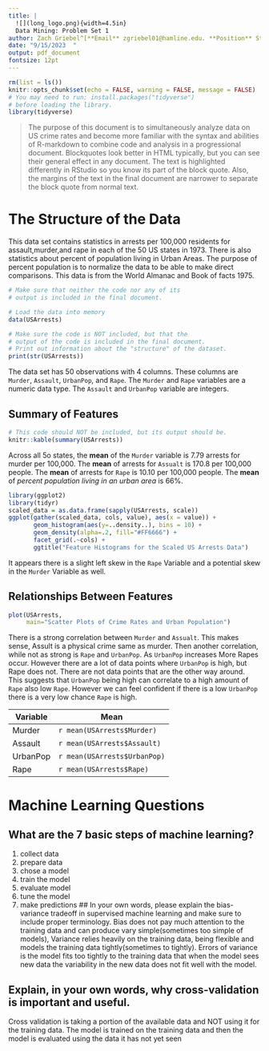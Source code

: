 ```yaml
---
title: |
  ![](long_logo.png){width=4.5in}  
  Data Mining: Problem Set 1
author: Zach Griebel^[**Email** zgriebel01@hamline.edu. **Position** Student  ]
date: "9/15/2023  "
output: pdf_document
fontsize: 12pt
---
```


```{=html}
<!-- 
In markdown, the dashes, brackets and exclamation points marking the beginning
and end of this block of text represent comments. They will not be included as
text or as code in the document you generate. This can be a handy way to leave
yourself, teammates, coworkers, etc. important information that travels with the
document without becoming part of the final output. I will use these comment
blocks to provide directions to you in this assignment.
-->
```

```r
rm(list = ls())
knitr::opts_chunk$set(echo = FALSE, warning = FALSE, message = FALSE)
# You may need to run: install.packages("tidyverse")
# before loading the library.
library(tidyverse)
```

```{=html}
<!-- The paragraph below is written as a "block quote" as a sort
     sort of abstract for the document.
-->
```
> The purpose of this document is to simultaneously analyze data on US crime rates and become more familiar with the syntax and abilities of R-markdown to combine code and analysis in a progressional document. Blockquotes look better in HTML typically, but you can see their general effect in any document. The text is highlighted differently in RStudio so you know its part of the block quote. Also, the margins of the text in the final document are narrower to separate the block quote from normal text.

# The Structure of the Data

```{=html}
<!-- You are going to discuss the data we are about to analyze.
  * In the lower-right pane of RStudio, click on the Help tab.
    In the help tab search box, type in USArrests and hit enter.
    Read the provided help file.
  * Write a short paragraph discussing what the data set is about.
-->
```
This data set contains statistics in arrests per 100,000 residents for assault,murder,and rape in each of the 50 US states in 1973. There is also statistics about percent of population living in Urban Areas. The purpose of percent population is to normalize the data to be able to make direct comparisons. This data is from the World Almanac and Book of facts 1975.

```r
# Make sure that neither the code nor any of its
# output is included in the final document.

# Load the data into memory
data(USArrests)
```

```r
# Make sure the code is NOT included, but that the
# output of the code is included in the final document.
# Print out information about the "structure" of the dataset.
print(str(USArrests))
```

The data set has 50 observations with 4 columns. These columns are `Murder`, `Assault`, `UrbanPop`, and `Rape`. The `Murder` and `Rape` variables are a numeric data type. The `Assault` and `UrbanPop` variable are integers.

## Summary of Features

```r
# This code should NOT be included, but its output should be.
knitr::kable(summary(USArrests))
```

Across all 5o states, the **mean** of the `Murder` variable is 7.79 arrests for murder per 100,000. The **mean** of arrests for `Assualt` is 170.8 per 100,000 people. The **mean** of arrests for `Rape` is 10.10 per 100,000 people. The **mean** of *percent population living in an urban area* is 66%.

```r
library(ggplot2)
library(tidyr)
scaled_data = as.data.frame(sapply(USArrests, scale))
ggplot(gather(scaled_data, cols, value), aes(x = value)) + 
       geom_histogram(aes(y=..density..), bins = 10) + 
       geom_density(alpha=.2, fill="#FF6666") +
       facet_grid(.~cols) +
       ggtitle("Feature Histograms for the Scaled US Arrests Data")
```
It appears there is a slight left skew in the `Rape` Variable and a potential skew in the `Murder` Variable as well.

## Relationships Between Features

```r
plot(USArrests,
     main="Scatter Plots of Crime Rates and Urban Population")
```

There is a strong correlation between `Murder` and `Assualt`. This makes sense, Assult is a physical crime same as murder. Then another correlation, while not as strong is `Rape` and `UrbanPop`. As `UrbanPop` increases More Rapes occur. However there are a lot of data points where `UrbanPop` is high, but Rape does not. There are not data points that are the other way around. This suggests that `UrbanPop` being high can correlate to a high amount of `Rape` also low `Rape`. However we can feel confident if there is a low `UrbanPop` there is a very low chance `Rape` is high. 


| **Variable** | **Mean**                     |
|--------------|------------------------------|
| Murder       | `r mean(USArrests$Murder)`   |
| Assault      | `r mean(USArrests$Assault)`  |
| UrbanPop     | `r mean(USArrests$UrbanPop)` |
| Rape         | `r mean(USArrests$Rape)`     |

# Machine Learning Questions

## What are the 7 basic steps of machine learning?
1. collect data
2. prepare data
3. chose a model 
4. train the model 
5. evaluate model
6. tune the model
7. make predictions
## In your own words, please explain the bias-variance tradeoff in supervised machine learning and make sure to include proper terminology.
Bias does not pay much attention to the training data and can produce vary simple(sometimes too simple of models), Variance relies heavily on the training data, being flexible and models the training data tightly(sometimes to tightly). Errors of variance is the model fits too tightly to the training data that when the model sees new data the variability in the new data does not fit well with the model. 

## Explain, in your own words, why cross-validation is important and useful.
Cross validation is taking a portion of the available data and NOT using it for the training data. The model is trained on the training data and then the model is evaluated using the data it has not yet seen 
